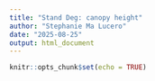 ```yaml
---
title: "Stand Deg: canopy height"
author: "Stephanie Ma Lucero"
date: "2025-08-25"
output: html_document
---
```


```r
knitr::opts_chunk$set(echo = TRUE)
```

